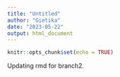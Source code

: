 ```yaml
---
title: "Untitled"
author: "Gietika"
date: "2023-05-22"
output: html_document
---
```


```r
knitr::opts_chunk$set(echo = TRUE)
```

Updating rmd for branch2. 